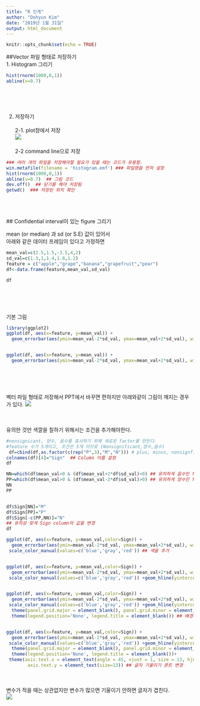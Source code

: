 ---
title: "R 인계"
author: "Dohyun Kim"
date: "2019년 1월 31일"
output: html_document
---

```{r setup, include=FALSE}
knitr::opts_chunk$set(echo = TRUE)
```



##Vector 파일 형태로 저장하기 <br>
1. Histogram 그리기 
```{r cars}
hist(rnorm(1000,0,1))
abline(v=0.7)
```

<br>
<br>
```{r}

```

2. 저장하기 <br> 
<br>
2-1. plot창에서 저장 <br> 
<img src="https://user-images.githubusercontent.com/21265040/52025775-faf8e780-2548-11e9-91ba-bf52ee4045f0.png">
<br> <br> 
2-2 command line으로 저장 <br> 
```{r analysis, results="markup"}
### 여러 개의 파일을 저장해야할 필요가 있을 때는 코드가 유용함. 
win.metafile(filename = 'histogram.emf') ### 파일명을 먼저 설정
hist(rnorm(1000,0,1))
abline(v=0.7)  ## 그림 코드
dev.off()  ## 닫기를 해야 저장됨 
getwd()  ### 저장된 위치 확인 
```

<br><br><br>
## Confidential interval이 있는 figure 그리기 

mean (or median) 과 sd (or S.E) 값이 있어서  <br>
아래와 같은 데이터 프레임이 있다고 가정하면   <br>


```{r pressure, echo=FALSE}
mean_val=c(2.5,1.5,-3.5,4,2)
sd_val=c(1.3,1,1.4,1.8,1.2)
feature = c("apple","grape","banana","grapefruit","pear")
df<-data.frame(feature,mean_val,sd_val)

df
```

<br><br><br>

기본 그림

```{r}
library(ggplot2)
ggplot(df, aes(x=feature, y=mean_val)) + 
  geom_errorbar(aes(ymin=mean_val-2*sd_val, ymax=mean_val+2*sd_val), width=0.1 ) ## Width 가 errorbar의 폭 


ggplot(df, aes(x=feature, y=mean_val)) + 
  geom_errorbar(aes(ymin=mean_val-2*sd_val, ymax=mean_val+2*sd_val), width=1 ) ## Width 가 errorbar의 폭 
```

<br><br><br>

벡터 파일 형태로 저장해서 PPT에서 바꾸면 편하지만 아래와같이 그림이 깨지는 경우가 있다. 
<img src="https://user-images.githubusercontent.com/21265040/52025773-fa605100-2548-11e9-9513-5c5916054a33.png">

<br><br>
유의한 것만 색깔을 칠하기 위해서는 조건을 추가해야한다.<br>

```{r}
#nonsignicant, 양수, 음수를 표시하기 위해 새로운 factor를 만든다.
#feature 수가 5개이고, 조건은 3개 이므로 (Nonsignificant,양수,음수)
 df=cbind(df,as.factor(c(rep("P",3),"M","N"))) # plus, minus, nonsignficant 3,1,1, 이므로 5개가 된다.
colnames(df)[4]="Sign"  ## Column 이름 설정 
df

NN=which(df$mean_val<0 & (df$mean_val+2*df$sd_val)<0) ## 유의하게 음수인 feature의 번호 획득 
PP=which(df$mean_val>0 & (df$mean_val-2*df$sd_val)>0) ## 유의하게 양수인 feature의 번호 획득 
NN
PP


df$Sign[NN]="M"
df$Sign[PP]="P"
df$Sign[-c(PP,NN)]="N"
## 유의성 맞게 Sign column의 값을 변경
df

ggplot(df, aes(x=feature, y=mean_val,color=Sign)) + 
  geom_errorbar(aes(ymin=mean_val-2*sd_val, ymax=mean_val+2*sd_val), width=0.1 ) +
 scale_color_manual(values=c('blue','gray','red')) ## 색을 추가 


ggplot(df, aes(x=feature, y=mean_val,color=Sign)) + 
  geom_errorbar(aes(ymin=mean_val-2*sd_val, ymax=mean_val+2*sd_val), width=0.1 ) +
 scale_color_manual(values=c('blue','gray','red')) +geom_hline(yintercept=0, col="black", linetype="dashed") ## 수평선 추가


ggplot(df, aes(x=feature, y=mean_val,color=Sign)) + 
  geom_errorbar(aes(ymin=mean_val-2*sd_val, ymax=mean_val+2*sd_val), width=0.1 ) +
 scale_color_manual(values=c('blue','gray','red')) +geom_hline(yintercept=0, col="black", linetype="dashed") +
  theme(panel.grid.major = element_blank(), panel.grid.minor = element_blank(),panel.background = element_blank())+
  theme(legend.position='None', legend.title = element_blank()) ## 배경과 figure legend 지움 


ggplot(df, aes(x=feature, y=mean_val,color=Sign)) + 
  geom_errorbar(aes(ymin=mean_val-2*sd_val, ymax=mean_val+2*sd_val), width=0.1 ) +
 scale_color_manual(values=c('blue','gray','red')) +geom_hline(yintercept=0, col="black", linetype="dashed") +
  theme(panel.grid.major = element_blank(), panel.grid.minor = element_blank(),panel.background = element_blank())+
  theme(legend.position='None', legend.title = element_blank())+
 theme(axis.text.x = element_text(angle = 45, vjust = 1, size = 13, hjust = 1),
        axis.text.y = element_text(size=13)) ## 글자 기울이기 폰트 변경 
```

<br><br>
변수가 적을 때는 상관없지만 변수가 많으면 기울이기 안하면 글자가 겹친다.<br>
<img src="https://user-images.githubusercontent.com/21265040/52025774-fa605100-2548-11e9-97ef-8a896ef0049a.png">